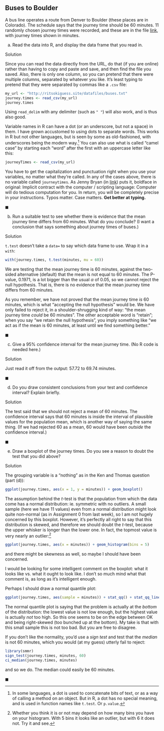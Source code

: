 ##  Buses to Boulder


 A bus line operates a route from Denver to Boulder (these
places are in Colorado). The
schedule says that the journey time should be 60 minutes. 11
randomly chosen journey times were recorded, and these are in the
file [link](http://ritsokiguess.site/datafiles/buses.txt), with
journey times shown in minutes.


(a) Read the data into R, and display the data frame that you
read in.
 
Solution


Since you can read the data directly from the URL, do that (if
you are online) rather than having to copy and paste and save,
and then find the file you saved.
Also, there is only one column, so you can pretend that there
were multiple columns, separated by whatever you like. It's least
typing to pretend that they were separated by commas like a
`.csv` file:

```r
my_url <- "http://ritsokiguess.site/datafiles/buses.txt"
journey.times <- read_csv(my_url)
journey.times
```

       

Using `read_delim` with any delimiter (such as `" "`)
will also work, and is thus also good.

Variable names in R can have a dot (or an underscore, but not a space)
in them. I have grown accustomed to using dots to separate words. This
works in R but not other languages, but is seen by some as
old-fashioned, with underscores being the modern way.^[In some  languages, a dot is used to concatenate bits of text, or as a way of  calling a method on an object. But in R, a dot has no special  meaning, and is used in function names like `t.test`. Or  `p.value`.] 
You can also use what is called "camel case" 
by starting each "word" after the first with an uppercase
letter like this:

```r
journeyTimes <- read_csv(my_url)
```

 

You have to get the capitalization and punctuation right when you use your variables,
no matter what they're called. In any of the cases above, there is no
variable called `journeytimes`.  As Jenny Bryan (in
[link](http://www.stat.ubc.ca/~jenny/STAT545A/block01_basicsWorkspaceWorkingDirProject.html)) 
puts it, boldface in original:
Implicit contract with the computer / scripting language: Computer
will do tedious computation for you. In return, you will be
completely precise in your instructions. Typos matter. Case
matters. **Get better at typing.** 
 
$\blacksquare$

(b) Run a suitable test to see whether there is evidence that
the mean journey time differs from 60 minutes. What do you
conclude? (I want a conclusion that says something about journey
times of buses.)
 
Solution


`t.test` doesn't take a `data=` to say which
data frame to use. Wrap it in a `with`:

```r
with(journey.times, t.test(minutes, mu = 60))
```

       

We are testing that the mean journey time is 60 minutes, against the
two-sided alternative (default) that the mean is not equal to 60 minutes. The
P-value, 0.1971, is a lot bigger than the usual $\alpha$ of 0.05, so we cannot
reject the null hypothesis. That is, there is no evidence that the
mean journey time differs from 60 minutes.

As you remember, we have not proved that the mean journey time
*is* 60 minutes, which is what "accepting the null hypothesis"
would be. We have only failed to reject it, in a shoulder-shrugging
kind of way: "the mean journey time *could* be 60 minutes". The
other acceptable word is "retain"; when you say "we retain the null hypothesis", you imply something 
like "we act as if the mean is 60 minutes, at least until we find something better."
 
$\blacksquare$

(c) Give a 95\% confidence interval for the mean journey
time. (No R code is needed here.)
 
Solution


Just read it off from the output: 57.72 to 69.74 minutes.
 
$\blacksquare$

(d) Do you draw consistent conclusions from your test and
confidence interval? Explain briefly.
 
Solution


The test said that we should not reject a mean of 60
minutes. The confidence interval says that 60 minutes is inside
the interval of plausible values for the population mean, which
is another way of saying the same thing. (If we had rejected 60
as a mean, 60 would have been *outside* the confidence interval.)
 
$\blacksquare$

(e) Draw a boxplot of the journey times. Do you see a reason
to doubt the test that you did above?
 
Solution

 The grouping variable is a
"nothing" as in the Ken and Thomas question (part (d)):

```r
ggplot(journey.times, aes(x = 1, y = minutes)) + geom_boxplot()
```

       

The assumption behind the $t$-test is that the population from which
the data come has a normal distribution: ie.\ symmetric with no
outliers. A small sample (here we have 11 values) even from a normal
distribution might look quite non-normal (as in Assignment 0 from last
week), so I am not hugely concerned by this boxplot. However, it's
perfectly all right to say that this distribution is skewed, and
therefore we should doubt the $t$-test, because the upper whisker is
longer than the lower one. In fact, the topmost value is very nearly
an outlier:^[Whether you think it is or not may depend on how  many bins you have on your histogram. With 5 bins it looks like an  outlier, but with 6 it does not. Try it and see.]

```r
ggplot(journey.times, aes(x = minutes)) + geom_histogram(bins = 5)
```

 

and there might be skewness as well, so maybe I should have been concerned.

I would be looking for some intelligent comment on the boxplot: what it
looks like vs.\ what it ought to look like. I don't so much mind what
that comment is, as long as it's intelligent enough.

Perhaps I should draw a normal quantile plot:

```r
ggplot(journey.times, aes(sample = minutes)) + stat_qq() + stat_qq_line()
```

 

The normal quantile plot is saying that the problem is actually at the
*bottom* of the distribution: the lowest value is not low enough,
but the highest value is actually *not* too high. So this one
seems to be on the edge between OK and being right-skewed (too bunched
up at the bottom). My take is that with this small sample this is not
too bad. But you are free to disagree.

If you don't like the normality, you'd use a *sign test* and test
that the *median* is not 60 minutes, which you would (at my
guess) utterly fail to reject:

```r
library(smmr)
sign_test(journey.times, minutes, 60)
ci_median(journey.times, minutes)
```

 

and so we do. The median could easily be 60 minutes.
 
$\blacksquare$



